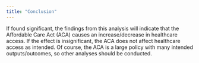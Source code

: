 ```yaml
---
title: "Conclusion"
---
```


If found significant, the findings from this analysis will indicate that the Affordable Care Act (ACA) causes an increase/decrease in healthcare access. If the effect is insignificant, the ACA does not affect healthcare access as intended. Of course, the ACA is a large policy with many intended outputs/outcomes, so other analyses should be conducted.
